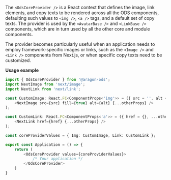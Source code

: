 
<Meta title="Core/Components/OdsCoreProvider" />

<Title>OdsCoreProvider</Title>

The `<OdsCoreProvider />` is a React context that defines the image, link elements, and copy texts to be rendered across
all the ODS components, defaulting such values to `<img />`, `<a />` tags, and a default set of copy texts. The provider
is used by the `<AvatarBase />` and `<LinkBase />` components, which are in turn used by all the other core and module
components.

The provider becomes particularly useful when an application needs to employ framework-specific images or links, such as
the `<Image />` and `<Link />` components from Next.js, or when specific copy texts need to be customized.

**Usage example**

```typescript
import { OdsCoreProvider } from '@aragon-ods';
import NextImage from 'next/image';
import NextLink from 'next/link';

const CustomImage: React.FC<ComponentProps<'img'>> = ({ src = '', alt = 'image', width, height, ...otherProps }) => (
    <NextImage src={src} fill={true} alt={alt} {...otherProps} />
);

const CustomLink: React.FC<ComponentProps<'a'>> = ({ href = {}, ...otherProps }) => (
    <NextLink href={href} {...otherProps} />
);

const coreProviderValues = { Img: CustomImage, Link: CustomLink };

export const Application = () => {
    return (
        <OdsCoreProvider values={coreProviderValues}>
            /* Your application */
        </OdsCoreProvider>
    )
}
```
